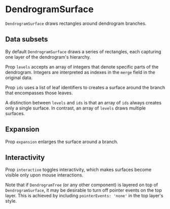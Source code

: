 
# DendrogramSurface

<Meta of={DendrogramSurfaceStories} />

`DendrogramSurface` draws rectangles around dendrogram branches.

<ArgTypes of={DendrogramSurfaceStories} />

## Data subsets

By default `DendrogramSurface` draws a series of rectangles, each capturing one layer of the dendrogram's hierarchy.

<Canvas of={DendrogramSurfaceStories.AllLevels} />

Prop `levels` accepts an array of integers that denote specific parts of the dendrogram.
Integers are interpreted as indexes in the `merge` field in the original data.

<Canvas of={DendrogramSurfaceStories.SelectedLevels} />

Prop `ids` uses a list of leaf identifiers to creates a surface around the branch that encompasses those leaves.

<Canvas of={DendrogramSurfaceStories.Subset} />

A distinction between `levels` and `ids` is that an array of `ids` always creates only a single surface.
In contrast, an array of `levels` draws multiple surfaces.

## Expansion

Prop `expansion` enlarges the surface around a branch.

<Canvas of={DendrogramSurfaceStories.Expansion} />

## Interactivity

Prop `interactive` toggles interactivity, which makes surfaces become visible only upon mouse interactions.

<Canvas of={DendrogramSurfaceStories.Interactivity} />

Note that if `DendrogramTree` (or any other component) is layered on top of `DendrogramSurface`,
it may be desirable to turn off pointer events on the top layer.
This is achieved by including `pointerEvents: 'none'` in the top layer's style.
